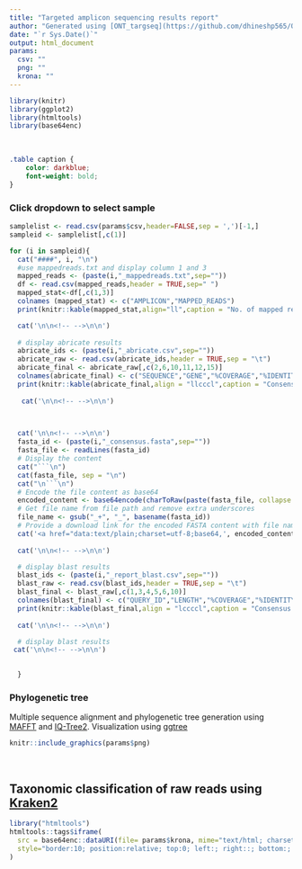 ```yaml
---
title: "Targeted amplicon sequencing results report"
author: "Generated using [ONT_targseq](https://github.com/dhineshp565/ONT_targseq) pipeline"
date: "`r Sys.Date()`"
output: html_document
params:
  csv: ""
  png: ""
  krona: ""
---
```


```r
library(knitr)
library(ggplot2)
library(htmltools)
library(base64enc)
```


<br>
```css
.table caption {
    color: darkblue;
    font-weight: bold;
}
```

### Click dropdown to select sample {.tabset .tabset-dropdown}
```r

samplelist <- read.csv(params$csv,header=FALSE,sep = ',')[-1,]
sampleid <- samplelist[,c(1)]

for (i in sampleid){
  cat("####", i, "\n")
  #use mappedreads.txt and display column 1 and 3
  mapped_reads <- (paste(i,"_mappedreads.txt",sep=""))
  df <- read.csv(mapped_reads,header = TRUE,sep=" ")
  mapped_stat<-df[,c(1,3)]
  colnames (mapped_stat) <- c("AMPLICON","MAPPED_READS")
  print(knitr::kable(mapped_stat,align="ll",caption = "No. of mapped reads. Generated using [minimap2](https://github.com/lh3/minimap2) and [samtools](https://github.com/samtools/samtools)"))

  cat('\n\n<!-- -->\n\n')
  
  # display abricate results
  abricate_ids <- (paste(i,"_abricate.csv",sep=""))
  abricate_raw <- read.csv(abricate_ids,header = TRUE,sep = "\t")
  abricate_final <- abricate_raw[,c(2,6,10,11,12,15)]
  colnames(abricate_final) <- c("SEQUENCE","GENE","%COVERAGE","%IDENTITY","DATABASE","REFERENCE") 
  print(knitr::kable(abricate_final,align = "llcccl",caption = "Consensus compared to reference database. Generated using [abricate](https://github.com/tseemann/abricate) and custom database")) 
  
   cat('\n\n<!-- -->\n\n')

  

  cat('\n\n<!-- -->\n\n')
  fasta_id <- (paste(i,"_consensus.fasta",sep=""))
  fasta_file <- readLines(fasta_id)
  # Display the content
  cat("```\n")
  cat(fasta_file, sep = "\n")
  cat("\n```\n")
  # Encode the file content as base64
  encoded_content <- base64encode(charToRaw(paste(fasta_file, collapse = "\n")))
  # Get file name from file path and remove extra underscores
  file_name <- gsub("_+", "_", basename(fasta_id))
  # Provide a download link for the encoded FASTA content with file name
  cat('<a href="data:text/plain;charset=utf-8;base64,', encoded_content, '" download="', file_name, '">Download FASTA file</a>')
  
  cat('\n\n<!-- -->\n\n')

  # display blast results
  blast_ids <- (paste(i,"_report_blast.csv",sep=""))
  blast_raw <- read.csv(blast_ids,header = TRUE,sep = "\t")
  blast_final <- blast_raw[,c(1,3,4,5,6,10)]
  colnames(blast_final) <- c("QUERY_ID","LENGTH","%COVERAGE","%IDENTITY","E_VAL","STITLE")
  print(knitr::kable(blast_final,align = "lccccl",caption = "Consensus compared to NCBI BLAST database. Generated using [BLAST](https://blast.ncbi.nlm.nih.gov/Blast.cgi)")) 
  
  cat('\n\n<!-- -->\n\n')

  # display blast results
 cat('\n\n<!-- -->\n\n')

   
  }
```
### Phylogenetic tree
Multiple sequence alignment and phylogenetic tree generation using [MAFFT](https://mafft.cbrc.jp/alignment/server/index.html) and [IQ-Tree2](http://www.iqtree.org/). Visualization using [ggtree](https://guangchuangyu.github.io/software/ggtree/)
```r
knitr::include_graphics(params$png)
```

<br>

## Taxonomic classification of raw reads using [Kraken2](https://ccb.jhu.edu/software/kraken2/)


```r
library("htmltools")
htmltools::tags$iframe(
  src = base64enc::dataURI(file= params$krona, mime="text/html; charset=UTF-8"),
  style="border:10; position:relative; top:0; left:; right::; bottom:; width:100%; height:800px"
)
```
<br>


